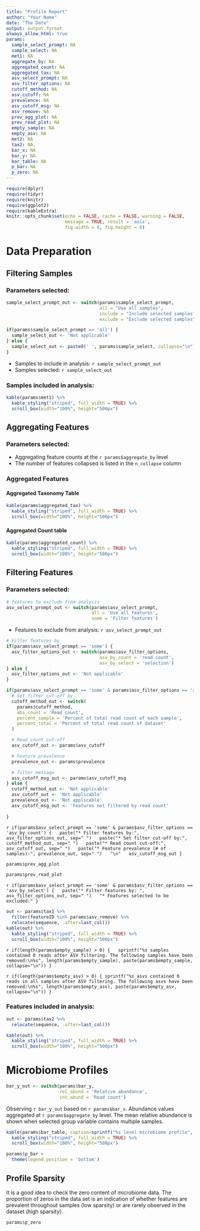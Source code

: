 ```yaml
---
title: "Profile Report"
author: "Your Name"
date: "The Date"
output: output_format
always_allow_html: true
params:
  sample_select_prompt: NA
  sample_select: NA
  met1: NA
  aggregate_by: NA
  aggregated_count: NA
  aggregated_tax: NA
  asv_select_prompt: NA
  asv_filter_options: NA
  cutoff_method: NA
  asv_cutoff: NA
  prevalence: NA
  asv_cutoff_msg: NA
  asv_remove: NA
  prev_agg_plot: NA
  prev_read_plot: NA
  empty_sample: NA
  empty_asv: NA
  met2: NA
  tax2: NA,
  bar_x: NA
  bar_y: NA
  bar_table: NA
  p_bar: NA
  p_zero: NA
---
```



```r
require(dplyr)
require(tidyr)
require(knitr)
require(ggplot2)
require(kableExtra)
knitr::opts_chunk$set(echo = FALSE, cache = FALSE, warning = FALSE, 
                      message = TRUE, result = 'asis', 
                      fig.width = 8, fig.height = 6)
```



# Data Preparation
## Filtering Samples
### Parameters selected:
```r
sample_select_prompt_out <- switch(params$sample_select_prompt, 
                                   all = "Use all samples",
                                   include = "Include selected samples",
                                   exclude = "Exclude selected samples")

if(params$sample_select_prompt == 'all') {
  sample_select_out <- 'Not applicable'
} else {
  sample_select_out <- paste0(' ', params$sample_select, collapse="\n")
}
```

* Samples to include in analysis: `r sample_select_prompt_out`
* Samples selected: `r sample_select_out`

### Samples included in analysis:
```r
kable(params$met1) %>%
  kable_styling("striped", full_width = TRUE) %>% 
  scroll_box(width="100%", height="500px")
```

## Aggregating Features
### Parameters selected:

* Aggregating feature counts at the `r params$aggregate_by` level
* The number of features collapsed is listed in the `n_collapse` column

### Aggregated Features
#### Aggregated Taxonomy Table
```r
kable(params$aggregated_tax) %>%
  kable_styling("striped", full_width = TRUE) %>% 
  scroll_box(width="100%", height="500px")
```

#### Aggregated Count table
```r
kable(params$aggregated_count) %>%
  kable_styling("striped", full_width = TRUE) %>% 
  scroll_box(width="100%", height="500px")
```

## Filtering Features
### Parameters selected:
```r
# features to exclude from analysis
asv_select_prompt_out <- switch(params$asv_select_prompt,
                                all = 'Use all features',
                                some = 'Filter features')
```

* Features to exclude from analysis: `r asv_select_prompt_out`

```r
# Filter features by
if(params$asv_select_prompt == 'some') {
  asv_filter_options_out <- switch(params$asv_filter_options,
                                   asv_by_count = 'read count',
                                   asv_by_select = 'selection')
} else {
  asv_filter_options_out <- 'Not applicable'
}

if(params$asv_select_prompt == 'some' & params$asv_filter_options == 'asv_by_count') {
  # Set filter cut-off by
  cutoff_method_out <- switch(
    params$cutoff_method,
    abs_count = 'Read count',
    percent_sample = 'Percent of total read count of each sample',
    percent_total = 'Percent of total read count of dataset'
  )

  # Read count cut-off
  asv_cutoff_out <- params$asv_cutoff

  # Feature prevalence
  prevalence_out <- params$prevalence

  # filter message
  asv_cutoff_msg_out <- params$asv_cutoff_msg
} else {
  cutoff_method_out <- 'Not applicable'
  asv_cutoff_out <- 'Not applicable'
  prevalence_out <- 'Not applicable'
  asv_cutoff_msg_out <- 'Features not filtered by read count'
  
}
```

`r if(params$asv_select_prompt == 'some' & params$asv_filter_options == 'asv_by_count') {
  paste("* Filter features by:", asv_filter_options_out, sep=" ")
  paste("* Set filter cut-off by:", cutoff_method_out, sep=" ")
  paste("* Read count cut-off:", asv_cutoff_out, sep=" ")
  paste("* Feature prevalence (# of samples):", prevalence_out, sep=" ")
  "\n"
  asv_cutoff_msg_out
}`

```r

params$prev_agg_plot
```

```r

params$prev_read_plot
```

`r if(params$asv_select_prompt == 'some' & params$asv_filter_options == 'asv_by_select') {
  paste("* Filter features by: ", asv_filter_options_out, sep=" ")
  "* Features selected to be excluded:"
}`

```r
out <- params$tax1 %>% 
  filter(featureID %in% params$asv_remove) %>% 
  relocate(sequence, .after=last_col())
kable(out) %>%
  kable_styling("striped", full_width = TRUE) %>% 
  scroll_box(width="100%", height="500px")
```

`r if(length(params$empty_sample) > 0) {
  sprintf("%s samples contained 0 reads after ASV filtering. The following samples have been removed:\n%s", length(params$empty_sample), paste(params$empty_sample, collapse="\n"))
}`

`r if(length(params$empty_asv) > 0) {
sprintf("%s asvs contained 0 reads in all samples after ASV filtering. The following asvs have been removed:\n%s", length(params$empty_asv), paste(params$empty_asv, collapse="\n"))
}`

### Features included in analysis:
```r
out <- params$tax2 %>% 
  relocate(sequence, .after=last_col())

kable(out) %>%
  kable_styling("striped", full_width = TRUE) %>% 
  scroll_box(width="100%", height="500px")
```

# Microbiome Profiles

```r
bar_y_out <- switch(params$bar_y,
                    rel_abund = 'Relative abundance',
                    cnt_abund = 'Read count')
```

Observing `r bar_y_out` based on `r params$bar_x`. 
Abundance values aggregated at `r params$aggregate_by` level. The mean relative abundance is shown when selected group variable contains multiple samples.

```r
kable(params$bar_table, caption=sprintf("%s level microbiome profile", params$aggregate_by)) %>%
  kable_styling("striped", full_width = TRUE) %>% 
  scroll_box(width="100%", height="500px")
```

```r
params$p_bar +
  theme(legend.position = 'bottom')
```

## Profile Sparsity
It is a good idea to check the zero content of microbiome data. The proportion of zeros in the data set is an indication of whether features are prevalent throughout samples (low sparsity) or are rarely observed in the dataset (high sparsity).

```r
params$p_zero
```